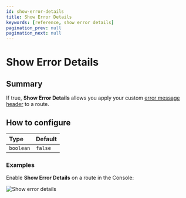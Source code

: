 ```yaml
---
id: show-error-details
title: Show Error Details
keywords: [reference, show error details]
pagination_prev: null
pagination_next: null
---
```



# Show Error Details

## Summary

If true, **Show Error Details** allows you apply your custom [error message header](/docs/reference/branding/error-message-header) to a route.

## How to configure

| **Type**  | **Default** |
| :-------- | :---------- |
| `boolean` | `false`     |

### Examples

Enable **Show Error Details** on a route in the Console:

![Show error details](../branding/img/branding-show-error-details.png)
